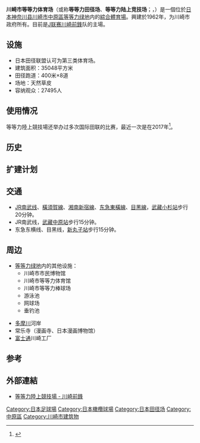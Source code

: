 {{Translating|[[:ja:等々力陸上競技場|:ja:等々力陸上競技場]]|tpercent=10|time=2018-08-22}}{{Infobox Stadium 
| stadium_name      = 等等力陸上競技場<br />Kawasaki Todoroki Stadium
| nick_name         = 
| image             = [[File:Todoroki_15031401.JPG|300px]]
| location          = {{Flagicon|Japan}} [[日本|日本]][[神奈川县|神奈川县]][[川崎市|川崎市]][[中原區_(日本)|中原區]]
| coordinates       = {{Coord|35.585895|139.652731|format=dms|type:landmark_scale:3000|display=inline,title}}
| broke_ground      = 
| opened            = 1962年
| renovated         = 
| expanded          = 1986、1994、1995、2015年扩建
| closed            = 
| demolished        =2013年旧主看台拆除
| owner             = 川崎市政府
| operator          =川崎市绿地公园协会 
| surface           = 天然草皮
| Constructor       = 
| construction_cost = 
| architect         = 
| former_names      = 
| nicknames         = 
| tenants           = [[东京绿茵|川崎绿茵]]（川崎读卖）（1993年 - 2000年）
[[川崎前鋒|川崎前鋒]]（1999年 - ）
| seating_capacity  = 27495人
| dimensions        =  
}}
{{japanese|japanese=等々力陸上競技場|kana=とどろきりくじょうきょうぎじょう|romaji=Todoroki Rikujō Kyōgijō}}

'''川崎市等等力体育场'''（或称'''等等力田径场'''、'''等等力陆上竞技场'''；{{Jpn|j=等々力陸上競技場|rm=Todoroki rikujoukyougijou}}，{{Lang-en|Kawasaki Todoroki Stadium}}）是一個位於[[日本|日本]][[神奈川县|神奈川县]][[川崎市|川崎市]][[中原區_(日本)|中原區]][[等等力绿地|等等力绿地]]内的[[綜合體育場|綜合體育場]]。興建於1962年，为川崎市政府所有。目前是[[J联赛|J联赛]][[川崎前鋒|川崎前鋒]]队的主場。

== 设施 ==

* 日本田径联盟认可为第三类体育场。
* 建筑面积：35048平方米
* 田径跑道：400米×8道
* 场地：天然草皮
* 容纳观众：27495人

== 使用情况 ==
等等力陸上競技場还举办过多次国际田联的比赛，最近一次是在2017年<ref>{{Cite web |url=https://www.iaaf.org/results/iaaf-world-challenge-meetings/2017/golden-grand-prix-2017-kawasaki-6060 |title=存档副本 |access-date=2020-12-06 |archive-date=2019-01-04 |archive-url=https://web.archive.org/web/20190104120043/https://www.iaaf.org/results/iaaf-world-challenge-meetings/2017/golden-grand-prix-2017-kawasaki-6060 |dead-url=no }}</ref>。

== 历史 ==

== 扩建计划 ==

== 交通 ==

* [[東日本旅客鐵道|JR]][[南武线|南武线]]、[[橫須賀線|橫須賀線]]、[[湘南新宿線|湘南新宿線]]、[[東急電鐵|东急]][[東橫線|東橫線]]、[[目黑線|目黑線]]，[[武藏小杉站|武藏小杉站]]步行20分钟。
* JR南武线，[[武藏中原站|武藏中原站]]步行15分钟。
* 东急东横线、目黑线，[[新丸子站|新丸子站]]步行15分钟。

== 周边 ==

* [[等等力綠地|等等力绿地]]内的其他设施：
** 川崎市市民博物馆
** 川崎市等等力体育馆
** 川崎市等等力棒球场
** 游泳池
** 网球场
** 垂钓池

* [[多摩川|多摩川]]河岸
* 常乐寺（漫画寺、日本漫画博物馆）
* [[富士通|富士通]]川崎工厂

== 参考 ==
{{Reflist}}

== 外部連結 ==
{{Commonscat|Todoroki Athletics Stadium|等等力陸上競技場}}
*[http://www.frontale.co.jp/access/todoroki_all.html 等等力陸上競技場 - 川崎前鋒] {{Wayback|url=http://www.frontale.co.jp/access/todoroki_all.html |date=20210420204554 }} {{ja icon}}

{{日本職業足球聯賽第一級球隊主場}}

[[Category:日本足球場|Category:日本足球場]]
[[Category:日本橄欖球場|Category:日本橄欖球場]]
[[Category:日本田径场|Category:日本田径场]]
[[Category:中原區|Category:中原區]]
[[Category:川崎市建筑物|Category:川崎市建筑物]]